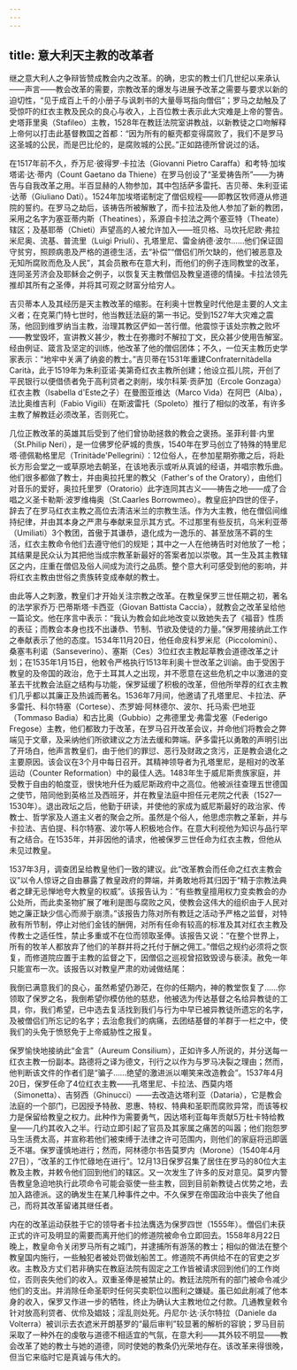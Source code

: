 ```yaml
---
---
---
```

title: 意大利天主教的改革者
---




继之意大利人之争辩皆赞成教会内之改革。的确，忠实的教士们几世纪以来承认——声言——教会改革的需要，宗教改革的爆发与进展予改革之需要与要求以新的迫切性，“见于成百上千的小册子与讽刺书的大量辱骂指向僧侣”；罗马之劫触及了受惊吓的红衣主教及民众的良心与收入，上百位教士表示此大灾难是上帝的警告。史塔菲里奥（Stafileo）主教，1528年在教廷法院室讲教战，以新教徒之口吻解释上帝何以打击此基督教国之首都：“因为所有的躯壳都变得腐败了，我们不是罗马这圣城的公民，而是巴比伦的，是腐败城的公民。”正如路德所曾说过的话。

在1517年前不久，乔万尼·彼得罗·卡拉法（Giovanni Pietro Caraffa）和考特·加埃塔诺·达·蒂内（Count Gaetano da Thiene）在罗马创设了“圣爱祷告所”——为祷告与自我改革之用。半百显赫的人物参加，其中包括萨多雷托、吉贝蒂、朱利亚诺·达蒂（Giuliano Dati）。1524年加埃塔诺制定了僧侣规程——即教区牧师遵从修道院的誓约。在罗马之劫后，该祷告所被解散了，而卡拉法及他人参加了新的教团，采用之名字为塞亚蒂内斯（Theatines），系源自卡拉法之两个塞亚特（Theate）辖区；及基耶蒂（Chieti）声望高的人被允许加入——班贝格、马坎托尼欧·弗拉米尼奥、流基、普流里（Luigi Priuli）、孔塔里尼、雷金纳德·波尔……他们保证固守贫穷，照顾病患及严格的道德生活，去“补偿”“僧侣们所欠缺的，他们被恶意及无知所腐败而危及人民”，其会员散布在意大利，而他们的例子连同教堂的改革，连同圣芳济会及耶稣会之例子，以恢复天主教僧侣及教皇道德的情操。卡拉法领先推却其所有之圣俸，并将其可观之财富分给穷人。

吉贝蒂本人及其经历是天主教改革的缩影。在利奥十世教皇时代他是主要的人文主义者；在克莱门特七世时，他当教廷法庭的第一书记。受到1527年大灾难之震荡，他回到维罗纳当主教，治理其教区俨如一苦行僧。他震惊于该处宗教之败坏——教堂毁坏，宣讲教义甚少，教士在弥撒时不解拉丁文，民众甚少使用告解室。经由例证、箴言及坚定的训练，他改革了他的僧侣团体；不久，一位天主教历史学家表示：“地牢中关满了纳妾的教士。”吉贝蒂在1531年重建Confraternitàdella Carità，此于1519年为朱利亚诺·美第奇红衣主教所创建；他设立孤儿院，开创了平民银行以便借债者免于高利贷者之剥削，埃尔科莱·贡萨加（Ercole Gonzaga）红衣主教（Isabella d'Este之子）在曼图亚维达（Marco Vida）在阿巴（Alba），法比奥维吉利（Fabio Vigili）在斯波雷托（Spoleto）推行了相似的改革，有许多主教了解教廷必须改革，否则死亡。

几位正教改革的英雄其后受到了他们曾协助拯救的教会之褒扬。圣菲利普·内里（St.Philip Neri），是一位佛罗伦萨城的贵族，1540年在罗马创立了特殊的特里尼塔·德佩勒格里尼（Trinitàde'Pellegrini）：12位俗人，在参加星期弥撒之后，将赴长方形会堂之一或草原地去朝圣，在该地表示或听从真诚的经语，并唱宗教乐曲。他们很多都做了教士，并由奥拉托里的教父（Father's of the Oratory），由他们对音乐的爱好，奥拉托里罗（Oratorio）此字连同其古义——祷告之地——成了合唱之义圣卡勒斯·波罗维梅奥（St.Caarles Borrowmeo）。教皇庇护四世的侄子，辞去了在罗马红衣主教之高位去清洁米兰的宗教生活。作为大主教，他在僧侣间维持纪律，并由其本身之严肃与奉献来显示其方式。不过那里有些反抗，乌米利亚蒂（Umiliati）3个教团，首傲于其谦恭，退化成为一逸乐的、甚至放荡不羁的生活，红衣主教命令他们去遵守他们的规矩；其中之一人在他祷告时对他放了一枪；其结果是民众认为其把他当成宗教革新最好的答案者加以崇敬。其一生及其主教辖区之内，庄重在僧侣及俗人间成为流行之品质。整个意大利可感受到他的影响，并将红衣主教由世俗之贵族转变成奉献的教士。

由此等人之刺激，教皇们才开始关注宗教之改革。在教皇保罗三世任期之初，著名的法学家乔万·巴蒂斯塔·卡西亚（Giovan Battista Caccia），就教会之改革呈给他一篇论文。他在序言中表示：“我认为教会如此地改变以致她失去了《福音》性质的表征；而教会本身也找不出谦恭、节制、节欲及使徒的力量。”保罗用接纳此工作之奉献表示了他的态度。1534年11月20日，他任命皮科罗米尼（Piccolomini）、桑塞韦利诺（Sanseverino）、塞斯（Ces）3位红衣主教起草教会道德改革之计划；在1535年1月15日，他敕令严格执行1513年利奥十世改革之训谕。由于受困于教皇的及帝国的政治，危于土耳其人之出现，并不愿意在这些危机之中以激进的变革去干扰教会法庭之结构与功能，保罗延缓了积极的改革，但他所举荐的红衣主教们几乎都以其廉正及热诚而著名。1536年7月间，他邀请了孔塔里尼、卡拉法、萨多雷托、科尔特塞（Cortese）、杰罗姆·阿林德尔、波尔、托马索·巴地亚（Tommaso Badia）和古比奥（Gubbio）之弗德里戈·弗雷戈塞（Federigo Fregose）主教，他们都致力于改革，在罗马召开改革会议，并命他们将教会之弊端见于文章，及采纳他们所欲建议之方法去缓和弊端。萨多雷托以勇敢的声明引出了开场白，他声言教皇们，由于他们的罪愆、恶行及财政之贪污，正是教会退化之主要原因。该会议在3个月中每日召开。其精神领导者为孔塔里尼，是相对的改革运动（Counter Reformation）中的最佳人选。1483年生于威尼斯贵族家庭，并受教于自由的帕度亚，很快地升任为威尼斯政府中之高位。他被派往查理五世德国之使节，陪同他到英格兰及西班牙，并在教皇法庭中担任元老院之代表（1527—1530年）。退出政坛之后，他勤于研读，并使他的家成为威尼斯最好的政治家、传教士、哲学家及人道主义者的聚会之所。虽然是个俗人，他思虑宗教之革新，并与卡拉法、吉伯提、科尔特塞、波尔等人积极地合作。在意大利视他为知识与品行罕有之结合。在1535年，并非因他的请求，他被保罗三世任命为红衣主教，但他从未见过教皇。

1537年3月，调查团呈给教皇他们一致的建议。此“改革教会而任命之红衣主教会议”以令人惊讶之自由暴露了教皇政府的弊端，并勇敢地将其归因于“精于宗教法典者之肆无忌惮地夸大教皇的权威”。该报告认为：“有些教皇擅用权力变卖教会的办公处所，而此卖圣物扩展了唯利是图与腐败之风，使教会这伟大的组织由于人民对她之廉正缺少信心而濒于崩溃。”该报告力陈对所有教廷之活动予严格之监督，对特赦有所节制，停止对他们金钱的酬佣，对所有任命有较高的标准及其对红衣主教及传教士之适任性，禁止多重或不在位而领取圣俸。该报告又说：“在整个世界上，所有的牧羊人都放弃了他们的羊群并将之托付于酬之佣工。”僧侣之规约必须将之恢复，而修道院应置于主教的监督之下，因僧侣之巡视曾招致毁谤与亵渎。赦免一年只能宣布一次。该报告以对教皇严肃的劝诫做结尾：

我倒已满意我们的良心，虽然希望仍渺茫，在你的任期内，神的教堂恢复了……你领取了保罗之名，我倒希望你模仿他的慈悲，他被选为传达基督之名给异教徒的工具，你，我们希望，已中选去复活找到我们与行为中早已被异教徒所遗忘的名字，及被僧侣们所忘记的名字；去治愈我们的病痛，去团结基督的羊群于一栏之中，使我们的头免于愤怒免于上帝威胁性之报复。



保罗愉快地接纳此“金言”（Aureum Consilium），正如许多人所说的，并分送每一红衣主教一份副本。路德将之译为德文，刊行之以作为与罗马决裂之理由；然而，他判断该文件的作者们是“骗子……绝望的激进派以嘲笑来改造教会”。1537年4月20日，保罗任命了4位红衣主教——孔塔里尼、卡拉法、西莫内塔（Simonetta）、吉努西（Ghinucci）——去改造达塔利亚（Dataria），它是教会法庭的一个部门，已因授予特赦、恩惠、特权、特典和圣职而腐败异常，而该等权力是保留给教皇之权力。此种作为需要勇气，因达塔利亚每年贡献5万杜卡特给教皇——几约其收入之半。行动立即引起了官员及其家属之痛苦的叫嚣；他们抱怨罗马生活费太高，并宣称若他们被束缚于法律之许可范围内，则他们的家庭将迅即匮乏不堪。保罗谨慎地进行；然而，阿林德尔书告莫罗内（Morone）（1540年4月27日），“改革的工作忙碌地在进行”。12月13日保罗召集了居住在罗马的80位大主教及主教，并敕令他们回到他们的辖区。又一次发生了许多的反对意见。莫罗内警告教皇急迫地执行此项命令可能会驱使一些主教，回到目前新教徒占优势之地，去加入路德派。这的确发生在某几种事件之中。不久保罗在帝国政治中丧失了他自己，而将其改革留诸其继任者。

内在的改革运动获胜于它的领导者卡拉法膺选为保罗四世（1555年）。僧侣们未获正式的许可及明显的需要而离开他们的修道院被命令立即回去。1558年8月22日晚上，教皇命令关闭罗马所有之城门，并逮捕所有游荡的教士；相似的做法在整个教皇国内施行，一些触犯者被处罚做划船苦工。修道院不再供给不在的官吏之岁收。主教及方丈们若非确实在教庭法院有固定之工作皆被请求回到他们的工作岗位，否则丧失他们的收入。双重圣俸是被禁止的。教廷法院所有的部门被命令减少他们的支出。并消除任命圣职时任何买卖职位以图利之嫌疑。虽已如此削减了他本身的收入，保罗又作进一步的牺牲，终止为确认大主教地位之付款。几通教皇敕令针对放高利贷者、优伶及娼妓；淫乱则处死。丹尼尔·达·沃尔特拉（Daniele da Volterra）被训示去衣遮米开朗基罗的“最后审判”较显著的解析的容貌；罗马目前采取了一种外在的虔敬与道德不相适宜的气氛，在意大利——其外较不明显——教会改革了她的教士与她的道德，同时使她的教条仍光荣地存在。该改革来得很晚，但当它来临时它是真诚与伟大的。